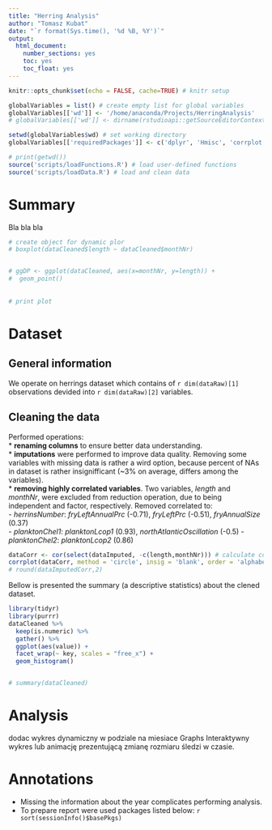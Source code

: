 ```yaml
---
title: "Herring Analysis"
author: "Tomasz Kubat"
date: "`r format(Sys.time(), '%d %B, %Y')`"
output: 
  html_document: 
    number_sections: yes
    toc: yes
    toc_float: yes
---
```


```r
knitr::opts_chunk$set(echo = FALSE, cache=TRUE) # knitr setup

globalVariables = list() # create empty list for global variables
globalVariables[['wd']] <- '/home/anaconda/Projects/HerringAnalysis'
# globalVariables[['wd']] <- dirname(rstudioapi::getSourceEditorContext()$path) # get working directory

setwd(globalVariables$wd) # set working directory
globalVariables[['requiredPackages']] <- c('dplyr', 'Hmisc', 'corrplot', 'knitr', 'ggplot2', 'rmarkdown') # set required packages

# print(getwd())
source('scripts/loadFunctions.R') # load user-defined functions
source('scripts/loadData.R') # load and clean data
```

# Summary

Bla bla bla

```r

# create object for dynamic plor
# boxplot(dataCleaned$length ~ dataCleaned$monthNr)


# ggDP <- ggplot(dataCleaned, aes(x=monthNr, y=length)) +
#  geom_point()
  
  
# print plot


```




# Dataset

## General information

We operate on herrings dataset which contains of `r dim(dataRaw)[1]` observations devided into `r dim(dataRaw)[2]` variables. 


## Cleaning the data

Performed operations:  
* **renaming columns** to ensure better data understanding.  
* **imputations** were performed to improve data quality. Removing some variables with missing data is rather a wird option, because percent of NAs in dataset is rather insignifficant (~3% on average, differs among the variables).  
* **removing highly correlated variables**. Two variables, *length* and *monthNr*, were excluded from reduction operation, due to being independent and factor, respectively. Removed correlated to:  
- *herrinsNumber*: *fryLeftAnnualPrc* (-0.71), *fryLeftPrc* (-0.51), *fryAnnualSize* (0.37)  
- *planktonChel1*: *planktonLcop1* (0.93), *northAtlanticOscillation* (-0.5)
- *planktonChel2*:  *planktonLcop2* (0.86)  



```r
dataCorr <- cor(select(dataImputed, -c(length,monthNr))) # calculate correlation for numeric variables (exclude length (y) and monthnr (factor))
corrplot(dataCorr, method = 'circle', insig = 'blank', order = 'alphabet', type = 'upper') # draw corplot
# round(dataImputedCorr,2)
```




Bellow is presented the summary (a descriptive statistics) about the clened dataset.

```r

library(tidyr)
library(purrr)
dataCleaned %>%
  keep(is.numeric) %>%
  gather() %>%
  ggplot(aes(value)) + 
  facet_wrap(~ key, scales = "free_x") +
  geom_histogram()


# summary(dataCleaned)
```













# Analysis

dodac wykres dynamiczny w podziale na miesiace
Graphs
Interaktywny wykres lub animację prezentującą zmianę rozmiaru śledzi w czasie.

# Annotations

* Missing the information about the year complicates performing analysis.
* To prepare report were used packages listed below: `r sort(sessionInfo()$basePkgs)`
